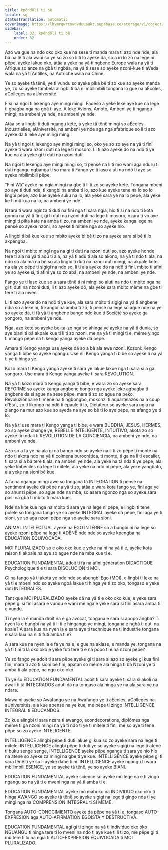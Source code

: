 ```yaml
---
title: kpôndöli ti bê
locale: sg
statusTranslation: automatic
coverImage: https://lhvmrqwrcowdvduuaukz.supabase.co/storage/v1/object/public/strapi-uploads/small_cover-educacion-fundamental.webp-2d51a7828a2b1309555be27f7e2a61a0.webp
sidebar:
    label: 32. kpôndöli ti bê
    order: 32
---
```

Azo wa gue na ndo oko oko kue na sese ti manda mara ti azo nde nde, ala bâ na lê ti ala wani so ye so zo so li ti lo ayeke dä, so a iri lo zo na lege ni pëpe, ayeke lakue oko, atâa a yeke na yâ ti ngbene Europe wala na yâ ti Afrique so anze na gbâ ti ngbâa, na yâ ti sese so ayeke nzoni-kue ti aVeda wala na yâ ti Antilles, na Autriche wala na Chine.

Ye so ayeke tâ tënë, ye ti vundu so ayeke pika bê ti zo kue so ayeke manda ye, zo so ayeke tambela alingbi ti bâ ni mbilimbili tongana lo gue na aÉcoles, aColleges na aUniversité.

E si na ngoi ti lekengo aye mingi mingi. Fadeso a yeke leke aye kue na lege ti gbagba nga na gbâ ti aye. A leke Avions, Amoto, Ambeni ye ti ngangu mingi, na ambeni ye nde, na ambeni ye nde.

Atâa so a lingbi ti duti ngangu kete, a yeke tâ tënë mingi so aÉcoles Industrielles, aUniversité, na ambeni ye nde aga nga afabrique so li ti azo ayeke dä ti leke aye mingi mingi.

Na yâ ti ngoi ti lekengo aye mingi mingi so, oko ye so zo aye na yâ ti fini ayeke ti wara nzoni duti na lege ti mosoro. Li ti azo ayeke dö na ndö ti ye kue na ala yeke gi ti duti na nzoni duti.

Na ngoi ti lekengo aye mingi mingi so, ti pensé na li ti mo wani aga nduru ti duti ngangu ngbanga ti so mara ti Fango ye ti laso aluti na ndö ti aye so ayeke mbilimbili pëpe.

“Fini Wâ” ayeke na ngia mingi na gbe ti li ti zo so ayeke kete. Tongana mbeni zo aye ti duti nde, ti kangbi na amba ti lo, azo kue ayeke tene na lo so lo lingbi pëpe, azo kue ayeke suku na lo, ala yeke sara ye na lo pëpe, ala yeke ke ti mû kua na lo, na ambeni ye nde.

Nzara ti wara nginza ti duti na fini nga ti sara ngia, hio ti si na ndo ti kota gonda na yâ ti fini, gi ti duti na nzoni duti na lege ti mosoro, nzara ti vo aye mingi ti pika kate na amba ti zo, na ambeni ye nde, ayeke kanga lege na pensé so ayeke nzoni, so ayeke ti mitele nga so ayeke hio.

A lingbi ti bâ kue kue so mbito ayeke bi bê ti zo na ayeke sara si bê ti lo akpengba.

Na ngoi ti mbito mingi nga na gi ti duti na nzoni duti so, azo ayeke honde tere ti ala na yâ ti adû ti ala, na yâ ti adû ti ala so akono, na yâ ti ndo ti ala, na ndo so ala mä na bê so ala lingbi ti duti na nzoni duti mingi, na akpale kete na ala ye pëpe ti sigigi na ndo so, li ti ala ayeke dö na ndö ti fini, mbito ti afini ye so ayeke si, ti afini ye so zo abâ, na ambeni ye nde, na ambeni ye nde.

Fango ye ti laso kue so a sara tënë ti ni mingi so aluti na ndö ti mbito nga na gi ti duti na nzoni duti, li ti azo ayeke dö, ala yeke sara mbito même na gbe ti tere ti ala mveni.

Li ti azo ayeke dö na ndö ti ye kue, ala sara mbito ti sigigi na yâ ti angbene ndia so a leke ni, ti kangbi na amba ti zo, ti pensé na lege so ague nde na ye so ayeke dä, ti fâ yâ ti angbene bango ndo kue ti Société so ayeke ga yongoro, na ambeni ye nde.

Nga, azo kete so ayeke be-ta-zo nga so ahinga ye ayeke na yâ ti dunia, so aye biani ti bâ akpale kue ti li ti zo nzoni, me na yâ ti mingi ti e, même yingo ti mango pëpe na ti kengo yanga ayeke dä pëpe.

Amara ti Kengo yanga use ayeke dä so a bâ ala awe nzoni. Kozoni: Kengo yanga ti bibe so ayeke ngangu. Use ni: Kengo yanga ti bibe so ayeke lï na yâ ti ye ti hinga ye.

Kozo mara ti Kengo yanga ayeke ti sara ye lakue lakue nga ti sara si a ga yongoro. Use mara ti Kengo yanga ayeke ti sara REVOLUTION.

Na yâ ti kozo mara ti Kengo yanga ti bibe, e wara zo so ayeke sara REFORME so ayeke kanga angbene bongo nga ayeke leke agbagba ti angbene da si ague na sese pëpe, mara ti zo so ague na peko, Revoluzionnaire ti mênë na ti ngbongbo, mokonzi ti aquartelazos na a coup d’Etat, zo ti likongo na ndö ti épaule ti lo, Dictateur so ayeke sara ngia na ziango na mur azo kue so ayeda na aye so bê ti lo aye pëpe, na afango ye ti lo.

Na yâ ti use mara ti Kengo yanga ti bibe, e wara BUDDHA, JESUS, HERMES, zo so ayeke changé ye, REBELLE INTELIGENTE, INTUITIVO, akota zo so ayeke tiri ndali ti REVOLUTION DE LA CONCIENCIA, na ambeni ye nde, na ambeni ye nde.

Azo so a fa ye na ala gi na bango ndo so ayeke na li ti zo pëpe ti monté na ndo ti akota ndo na yâ ti colmena burocrática, ti monté, ti ga na li ti escalier, ti sara si a bâ tere ti ala, na ambeni ye nde, ala yeke na tâ nda ti ye pëpe, ala yeke Imbéciles na lege ti mitele, ala yeke na ndo ni pëpe, ala yeke yangbato, ala yeke na sioni bê kue.

A fa na ngangu mingi awe so tongana tâ INTEGRATION ti pensé na sentiment ayeke dä pëpe na yâ ti zo, atâa e wara kota fango ye, fini aga ye so ahunzi pëpe, so ague nde na mba, so asara ngonzo nga so ayeke sara pasi na gbâ ti mbito ti mara kue.

Nde na kite kue nga na mbito ti sara ye na lege ni pëpe, e lingbi ti tene polele so tongana fango ye so ayeke INTEGRAL ayeke dä pëpe, fini aga ye ti sioni, ye so aga nzoni pëpe nga so ayeke sara sioni.

ANIMAL INTELECTUAL ayeke na EGO INTERNE so a bungbi ni na lege so ayeke nzoni pëpe na lege ti ADËNË nde nde so ayeke kpengba na EDUCATION EQUIVOCADA.

MOI PLURALIZADO so e oko oko kue e yeke na ni na yâ ti e, ayeke kota raison ti akpale na aye so ague nde na mba kue ti e.

EDUCATION FUNDAMENTAL adoit ti fa na afini génération DIDACTIQUE Psychologique ti e ti sara DISOLUCION ti MOI.

Gi na fango yâ ti akota ye nde nde so abungbi Ego (MOI), e lingbi ti leke na yâ ti e mbeni ndo so ayeke ngbâ lakue ti hinga ye ti zo oko, tongaso e yeke duti INTEGRALES.

Tant que MOI PLURALIZADO ayeke dä na yâ ti e oko oko kue, e yeke sara pëpe gi si fini asara e vundu e wani me nga e yeke sara si fini asara amba ti e vundu.

Ti nyen la e manda droit na e ga avocat, tongana e sara si apopo angbâ? Ti nyen la e bungbi na yâ ti li ti e hingango ye mingi, tongana e ngbâ ti duti na kpale? A sara kua na nyen la e sara aye ti technique na ti industrie tongana e sara kua na ni ti futi amba ti e?

A sara kua na nyen la e fa ye na e, e gue na aklase, e manda ye, tongana na yâ ti fini ti lâ oko oko e yeke futi tere ti e na popo ti e na nzoni pëpe?

Ye so fango ye adoit ti sara pëpe ayeke gi ti sara si azo so ayeke gi kua fini fini, mara ti azo ti sioni bê fini, apatan so même ala hinga ti bâ Nzoni ye ti amba ti ala pëpe, na ngu oko oko.

Tâ ye so EDUCATION FUNDAMENTAL adoit ti sara ayeke ti sara si akoli na awali ti tâ INTEGRADOS aduti dä na tongaso ala hinga ye na ala sara ye na ndara.

Mawa ni ayeke so Awafango ye na Awafango ye ti aÉcoles, aColleges na aUniversités, ala kue apensé na ye kue, me pëpe ti zingo INTELLIGENCE INTEGRAL ti EDUCANDOS.

Zo kue alingbi ti sara nzara ti awango, acondecorations, diplômes nga même ti ga nzoni mingi na yâ ti ndo ti ye ti mitele ti fini, me so aye ti tene pëpe so zo ayeke INTELIGENTE.

INTELLIGENCE alingbi pëpe ti duti lakue gi kua so zo ayeke sara na lege ti mitele, INTELLIGENCE alingbi pëpe ti duti ye so ayeke sigigi na lege ti atënë ti buku senge senge, INTELLIGENCE ayeke pëpe ngangu ti sara ye hio hio na atënë so ayeke za mingi na gbe ti ye kue. INTELLIGENCE ayeke pëpe gi ti sara tënë ti ye so li ayeke dabe ti ni. INTELLIGENCE ayeke ngangu ti wara mbilimbili ESENCE, ye so ayeke tâ tënë, ye so ayeke BIANI.

EDUCATION FUNDAMENTAL ayeke science so ayeke mû lege na e ti zingo ngangu so na yâ ti e mveni nga na yâ ti amba ti e.

EDUCATION FUNDAMENTAL ayeke mû maboko na INDIVIDUO oko oko ti hinga AWANGO so ayeke tâ tënë so ayeke sigigi na lege ti gingo nda ti ye mingi nga na COMPRENSION INTEGRAL ti SI MEME.

Tongana AUTO-CONOCIMIENTO ayeke dä pëpe na yâ ti e, tongaso AUTO-EXPRESION aga AUTO-AFIRMATION EGOISTA Y DESTRUCTIVA.

EDUCATION FUNDAMENTAL agi gi ti zingo na yâ ti individuo oko oko NGUANGU ti hinga tere ti lo mveni na ndö ti aye kue ti li ti zo, me pëpe gi ti mû tere ti lo na ngia ti AUTO-EXPRESION EQUIVOCADA ti MOI PLURALIZADO.

